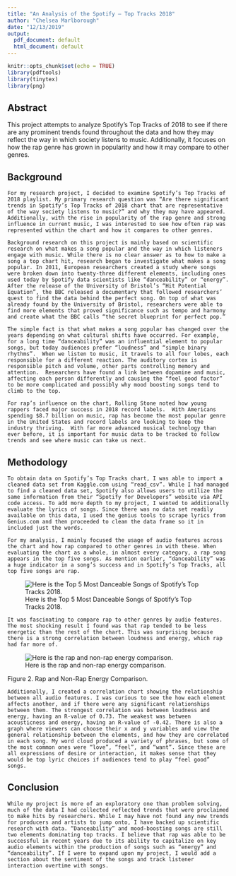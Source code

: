 ```yaml
---
title: "An Analysis of the Spotify – Top Tracks 2018"
author: "Chelsea Marlborough"
date: "12/13/2019"
output:
  pdf_document: default
  html_document: default
---
```


```r
knitr::opts_chunk$set(echo = TRUE)
library(pdftools)
library(tinytex)
library(png)

```

## Abstract ##

This project attempts to analyze Spotify’s Top Tracks of 2018 to see if there are any prominent trends found throughout the data and how they may reflect the way in which society listens to music. Additionally, it focuses on how the rap genre has grown in popularity and how it may compare to other genres.

## Background ##

	For my research project, I decided to examine Spotify’s Top Tracks of 2018 playlist. My primary research question was “Are there significant trends in Spotify’s Top Tracks of 2018 chart that are representative of the way society listens to music?” and why they may have appeared. Additionally, with the rise in popularity of the rap genre and strong influence in current music, I was interested to see how often rap was represented within the chart and how it compares to other genres. 

	Background research on this project is mainly based on scientific research on what makes a song popular and the way in which listeners engage with music. While there is no clear answer as to how to make a song a top chart hit, research began to investigate what makes a song popular. In 2011, European researchers created a study where songs were broken down into twenty-three different elements, including ones used today by Spotify data scientists like “danceability” or “energy”.  After the release of the University of Bristol’s “Hit Potential Equation”, the BBC released a documentary that followed researchers’ quest to find the data behind the perfect song. On top of what was already found by the University of Bristol, researchers were able to find more elements that proved significance such as tempo and harmony and create what the BBC calls “the secret blueprint for perfect pop.”  

	The simple fact is that what makes a song popular has changed over the years depending on what cultural shifts have occurred. For example, for a long time “danceability” was an influential element to popular songs, but today audiences prefer “loudness” and “simple binary rhythms”.  When we listen to music, it travels to all four lobes, each responsible for a different reaction. The auditory cortex is responsible pitch and volume, other parts controlling memory and attention.  Researchers have found a link between dopamine and music, affecting each person differently and causing the “feel good factor” to be more complicated and possibly why mood boosting songs tend to climb to the top. 

	For rap’s influence on the chart, Rolling Stone noted how young rappers faced major success in 2018 record labels.  With Americans spending $8.7 billion on music, rap has become the most popular genre in the United States and record labels are looking to keep the industry thriving.  With far more advanced musical technology than ever before, it is important for music data to be tracked to follow trends and see where music can take us next.

## Methodology ##

	To obtain data on Spotify’s Top Tracks chart, I was able to import a cleaned data set from Kaggle.com using “read_csv”. While I had managed to find a cleaned data set, Spotify also allows users to utilize the same information from their “Spotify for Developers” website via API code access. To add more depth to my project, I wanted to additionally evaluate the lyrics of songs. Since there was no data set readily available on this data, I used the genius tools to scrape lyrics from Genius.com and then proceeded to clean the data frame so it in included just the words. 

	For my analysis, I mainly focused the usage of audio features across the chart and how rap compared to other genres in with these. When evaluating the chart as a whole, in almost every category, a rap song appears in the top five songs. As mention earlier, “danceability” was a huge indicator in a song’s success and in Spotify’s Top Tracks, all top five songs are rap.
 
![Here is the Top 5 Most Danceable Songs of Spotify's Top Tracks 2018.](/Users/chelseamarlborough/Desktop/top5dance.png)

	It was fascinating to compare rap to other genres by audio features. The most shocking result I found was that rap tended to be less energetic than the rest of the chart. This was surprising because there is a strong correlation between loudness and energy, which rap had far more of. 

![Here is the rap and non-rap energy comparison.](/Users/chelseamarlborough/Desktop/energy.png)

Figure 2. Rap and Non-Rap Energy Comparison.


	Additionally, I created a correlation chart showing the relationship between all audio features. I was curious to see the how each element affects another, and if there were any significant relationships between them. The strongest correlation was between loudness and energy, having an R-value of 0.73. The weakest was between acousticness and energy, having an R-value of -0.42. There is also a graph where viewers can choose their x and y variables and view the general relationship between the elements, and how they are correlated in each song. My word cloud produced a variety of phrases, but some of the most common ones were “love”, “feel”, and “want”. Since these are all expressions of desire or interaction, it makes sense that they would be top lyric choices if audiences tend to play “feel good” songs. 

## Conclusion  ##

	While my project is more of an exploratory one than problem solving, much of the data I had collected reflected trends that were proclaimed to make hits by researchers. While I may have not found any new trends for producers and artists to jump onto, I have backed up scientific research with data. “Danceability” and mood-boosting songs are still two elements dominating top tracks. I believe that rap was able to be successful in recent years due to its ability to capitalize on key audio elements within the production of songs such as “energy” and “danceability”. If I were to expand upon my project, I would add a section about the sentiment of the songs and track listener interaction overtime with songs.  

